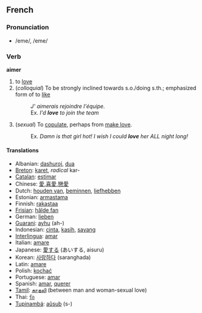 ==French==
===Pronunciation===
*/eme/, /eme/

===Verb===
'''aimer'''

# to [[love]]
# (''colloquial'') To be strongly inclined towards s.o./doing s.th.; emphasized form of to [[like]]
#: '' J' aimerais rejoindre l'équipe.''
#:Ex. ''I'd '''love''' to join the team''
# (''sexual'') To [[copulate]], perhaps from [[make love]].
#:Ex. ''Damn is that girl hot!  I wish I could '''love''' her ALL night long!''

====Translations====
*Albanian: [[dashuroj]], [[dua]]
*[[Breton]]: [[karet]], ''radical'' kar-
*[[Catalan]]: [[estimar]]
*Chinese: [[愛]],[[喜愛]],[[戀愛]]
*Dutch: [[houden van]], [[beminnen]], [[liefhebben]]
*Estonian: [[armastama]]
*Finnish: [[rakastaa]]
*[[Frisian]]: [[hâlde fan]]
*German: [[lieben]]
*[[Guarani]]: [[ayhu]] (ah-)
*Indonesian: [[cinta]], [[kasih]], [[sayang]]
*[[Interlingua]]: [[amar]]
*Italian: [[amare]]
*Japanese: [[愛する]] (あいする, aisuru)
*Korean: [[사랑하다]] (saranghada)
*Latin: [[amare]]
*Polish: [[kochać]]
*Portuguese: [[amar]]
*Spanish: [[amar]], [[querer]]
*[[Tamil]]: [[காதலி]] (between man and woman-sexual love)
*Thai: [[รัก]]
*[[Tupinambá]]: [[aûsub]] (s-)